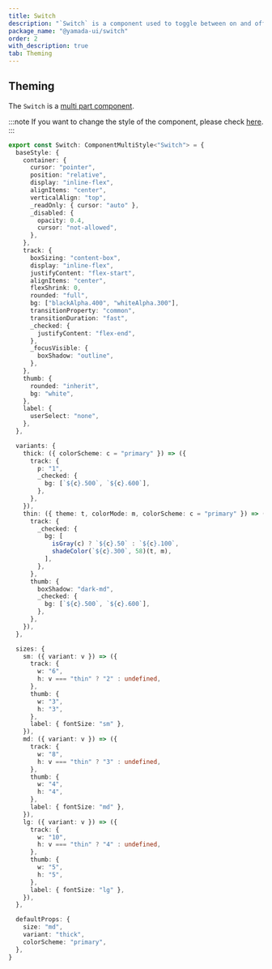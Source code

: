 ```yaml
---
title: Switch
description: "`Switch` is a component used to toggle between on and off states."
package_name: "@yamada-ui/switch"
order: 2
with_description: true
tab: Theming
---
```


## Theming

The `Switch` is a [multi part component](/styled-system/theming/component-styles#multi-part-components).

:::note
If you want to change the style of the component, please check [here](/styled-system/theming/customize-theme#changing-the-style-of-components).
:::

```ts
export const Switch: ComponentMultiStyle<"Switch"> = {
  baseStyle: {
    container: {
      cursor: "pointer",
      position: "relative",
      display: "inline-flex",
      alignItems: "center",
      verticalAlign: "top",
      _readOnly: { cursor: "auto" },
      _disabled: {
        opacity: 0.4,
        cursor: "not-allowed",
      },
    },
    track: {
      boxSizing: "content-box",
      display: "inline-flex",
      justifyContent: "flex-start",
      alignItems: "center",
      flexShrink: 0,
      rounded: "full",
      bg: ["blackAlpha.400", "whiteAlpha.300"],
      transitionProperty: "common",
      transitionDuration: "fast",
      _checked: {
        justifyContent: "flex-end",
      },
      _focusVisible: {
        boxShadow: "outline",
      },
    },
    thumb: {
      rounded: "inherit",
      bg: "white",
    },
    label: {
      userSelect: "none",
    },
  },

  variants: {
    thick: ({ colorScheme: c = "primary" }) => ({
      track: {
        p: "1",
        _checked: {
          bg: [`${c}.500`, `${c}.600`],
        },
      },
    }),
    thin: ({ theme: t, colorMode: m, colorScheme: c = "primary" }) => ({
      track: {
        _checked: {
          bg: [
            isGray(c) ? `${c}.50` : `${c}.100`,
            shadeColor(`${c}.300`, 58)(t, m),
          ],
        },
      },
      thumb: {
        boxShadow: "dark-md",
        _checked: {
          bg: [`${c}.500`, `${c}.600`],
        },
      },
    }),
  },

  sizes: {
    sm: ({ variant: v }) => ({
      track: {
        w: "6",
        h: v === "thin" ? "2" : undefined,
      },
      thumb: {
        w: "3",
        h: "3",
      },
      label: { fontSize: "sm" },
    }),
    md: ({ variant: v }) => ({
      track: {
        w: "8",
        h: v === "thin" ? "3" : undefined,
      },
      thumb: {
        w: "4",
        h: "4",
      },
      label: { fontSize: "md" },
    }),
    lg: ({ variant: v }) => ({
      track: {
        w: "10",
        h: v === "thin" ? "4" : undefined,
      },
      thumb: {
        w: "5",
        h: "5",
      },
      label: { fontSize: "lg" },
    }),
  },

  defaultProps: {
    size: "md",
    variant: "thick",
    colorScheme: "primary",
  },
}
```

